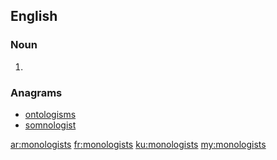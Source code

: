 ==English==

===Noun===
{{head|en|plural}}

# {{plural of|monologist|lang=en|nocat=1}}

===Anagrams===
* [[ontologisms#English|ontologisms]]
* [[somnologist#English|somnologist]]

[[ar:monologists]]
[[fr:monologists]]
[[ku:monologists]]
[[my:monologists]]